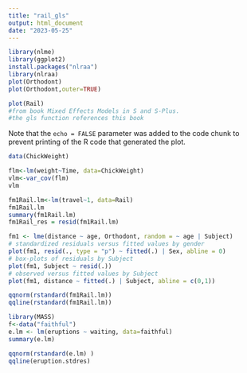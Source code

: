 ```yaml
---
title: "rail_gls"
output: html_document
date: "2023-05-25"
---
```


```r
library(nlme)
library(ggplot2)
install.packages("nlraa")
library(nlraa)
plot(Orthodont)
plot(Orthodont,outer=TRUE)
```

```r

plot(Rail)
#from book Mixed Effects Models in S and S-Plus. 
#the gls function references this book
```

Note that the `echo = FALSE` parameter was added to the code chunk to prevent printing of the R code that generated the plot.

```r
data(ChickWeight)
```

```r
flm<-lm(weight~Time, data=ChickWeight)
vlm<-var_cov(flm)
vlm
```

```r
fm1Rail.lm<-lm(travel~1, data=Rail)
fm1Rail.lm
summary(fm1Rail.lm)
fm1Rail_res = resid(fm1Rail.lm)
```

```r
fm1 <- lme(distance ~ age, Orthodont, random = ~ age | Subject)
# standardized residuals versus fitted values by gender
plot(fm1, resid(., type = "p") ~ fitted(.) | Sex, abline = 0)
# box-plots of residuals by Subject
plot(fm1, Subject ~ resid(.))
# observed versus fitted values by Subject
plot(fm1, distance ~ fitted(.) | Subject, abline = c(0,1))
```

```r
qqnorm(rstandard(fm1Rail.lm))
qqline(rstandard(fm1Rail.lm))
```

```r
library(MASS)
f<-data("faithful")
e.lm <- lm(eruptions ~ waiting, data=faithful) 
summary(e.lm)

```

```r
qqnorm(rstandard(e.lm) )
qqline(eruption.stdres) 
```
